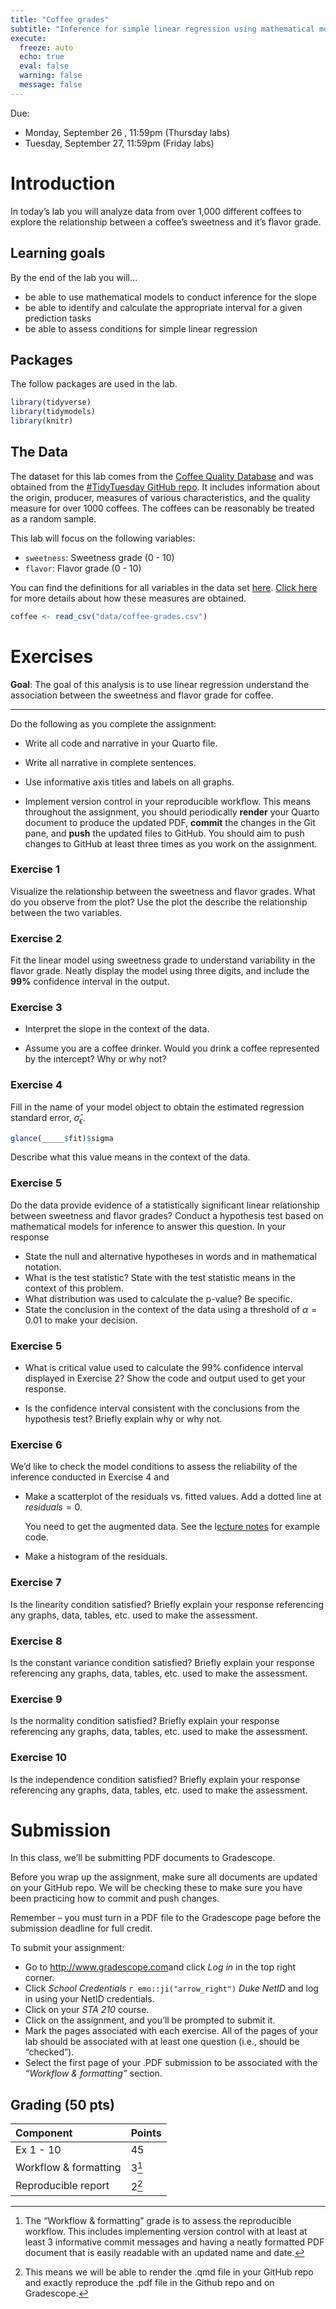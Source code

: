 ```yaml
---
title: "Coffee grades"
subtitle: "Inference for simple linear regression using mathematical models"
execute:
  freeze: auto
  echo: true
  eval: false
  warning: false
  message: false
---
```


::: callout-important
Due:

-   Monday, September 26 , 11:59pm (Thursday labs)
-   Tuesday, September 27, 11:59pm (Friday labs)
:::

# Introduction

In today's lab you will analyze data from over 1,000 different coffees to explore the relationship between a coffee's sweetness and it's flavor grade.

## Learning goals

By the end of the lab you will...

-   be able to use mathematical models to conduct inference for the slope
-   be able to identify and calculate the appropriate interval for a given prediction tasks
-   be able to assess conditions for simple linear regression

## Packages

The follow packages are used in the lab.

```r
library(tidyverse)
library(tidymodels)
library(knitr)
```

## The Data

The dataset for this lab comes from the [Coffee Quality Database](https://github.com/jldbc/coffee-quality-database) and was obtained from the [#TidyTuesday GitHub repo](https://github.com/rfordatascience/tidytuesday/blob/master/data/2020/2020-07-07/readme.md). It includes information about the origin, producer, measures of various characteristics, and the quality measure for over 1000 coffees. The coffees can be reasonably be treated as a random sample.

This lab will focus on the following variables:

-   `sweetness`: Sweetness grade (0 - 10)
-   `flavor`: Flavor grade (0 - 10)

You can find the definitions for all variables in the data set [here](https://github.com/rfordatascience/tidytuesday/blob/master/data/2020/2020-07-07/readme.md). [Click here](http://www.scaa.org/?page=resources&d=cupping-protocols&mod=article_inline) for more details about how these measures are obtained.

```r
coffee <- read_csv("data/coffee-grades.csv")
```

# Exercises

**Goal**: The goal of this analysis is to use linear regression understand the association between the sweetness and flavor grade for coffee.

------------------------------------------------------------------------

::: callout-important
Do the following as you complete the assignment:

-   Write all code and narrative in your Quarto file.

-   Write all narrative in complete sentences.

-   Use informative axis titles and labels on all graphs.

-   Implement version control in your reproducible workflow. This means throughout the assignment, you should periodically **render** your Quarto document to produce the updated PDF, **commit** the changes in the Git pane, and **push** the updated files to GitHub. You should aim to push changes to GitHub at least three times as you work on the assignment.
:::

### Exercise 1

Visualize the relationship between the sweetness and flavor grades. What do you observe from the plot? Use the plot the describe the relationship between the two variables.

### Exercise 2

Fit the linear model using sweetness grade to understand variability in the flavor grade. Neatly display the model using three digits, and include the **99%** confidence interval in the output.

### Exercise 3

-   Interpret the slope in the context of the data.

-   Assume you are a coffee drinker. Would you drink a coffee represented by the intercept? Why or why not?

### Exercise 4

Fill in the name of your model object to obtain the estimated regression standard error, $\hat{\sigma}_\epsilon$.

```r
glance(_____$fit)$sigma
```

Describe what this value means in the context of the data.

### Exercise 5

Do the data provide evidence of a statistically significant linear relationship between sweetness and flavor grades? Conduct a hypothesis test based on mathematical models for inference to answer this question. In your response

-   State the null and alternative hypotheses in words and in mathematical notation.
-   What is the test statistic? State with the test statistic means in the context of this problem.
-   What distribution was used to calculate the p-value? Be specific.
-   State the conclusion in the context of the data using a threshold of $\alpha = 0.01$ to make your decision.

### Exercise 5

-   What is critical value used to calculate the 99% confidence interval displayed in Exercise 2? Show the code and output used to get your response.

-   Is the confidence interval consistent with the conclusions from the hypothesis test? Briefly explain why or why not.

### Exercise 6

We'd like to check the model conditions to assess the reliability of the inference conducted in Exercise 4 and

-   Make a scatterplot of the residuals vs. fitted values. Add a dotted line at $residuals = 0$.

    ::: callout-tip
    You need to get the augmented data. See the l[ecture notes](https://sta210-fa22.netlify.app/slides/08-slr-conditions.html#/residuals-vs.-fitted-values-code) for example code.
    :::

-   Make a histogram of the residuals.

### Exercise 7

Is the linearity condition satisfied? Briefly explain your response referencing any graphs, data, tables, etc. used to make the assessment.

### Exercise 8

Is the constant variance condition satisfied? Briefly explain your response referencing any graphs, data, tables, etc. used to make the assessment.

### Exercise 9

Is the normality condition satisfied? Briefly explain your response referencing any graphs, data, tables, etc. used to make the assessment.

### Exercise 10

Is the independence condition satisfied? Briefly explain your response referencing any graphs, data, tables, etc. used to make the assessment.

# Submission

In this class, we'll be submitting PDF documents to Gradescope.

::: callout-warning
Before you wrap up the assignment, make sure all documents are updated on your GitHub repo. We will be checking these to make sure you have been practicing how to commit and push changes.

Remember -- you must turn in a PDF file to the Gradescope page before the submission deadline for full credit.
:::

To submit your assignment:

-   Go to <http://www.gradescope.com>and click *Log in* in the top right corner.
-   Click *School Credentials* `r emo::ji("arrow_right")` *Duke NetID* and log in using your NetID credentials.
-   Click on your *STA 210* course.
-   Click on the assignment, and you'll be prompted to submit it.
-   Mark the pages associated with each exercise. All of the pages of your lab should be associated with at least one question (i.e., should be "checked").
-   Select the first page of your .PDF submission to be associated with the *"Workflow & formatting"* section.

## Grading (50 pts)

| Component             | Points |
|:----------------------|:-------|
| Ex 1 - 10             | 45     |
| Workflow & formatting | 3[^1]  |
| Reproducible report   | 2[^2]  |

[^1]: The "Workflow & formatting" grade is to assess the reproducible workflow. This includes implementing version control with at least at least 3 informative commit messages and having a neatly formatted PDF document that is easily readable with an updated name and date.

[^2]: This means we will be able to render the .qmd file in your GitHub repo and exactly reproduce the .pdf file in the Github repo and on Gradescope.
